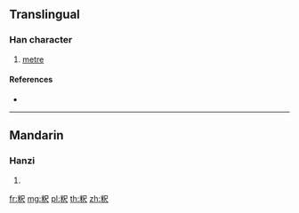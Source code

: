 {{character info/new}}
==Translingual==

===Han character===
{{Han char|rn=119|rad=米|as=04|sn=10|four=|canj=FDSO}}

# [[metre]]

====References====
* {{Han ref|kx=0907.211|dkj=26882|hdz=53144.021|uh=7C8E|ud=31886}}

----

==Mandarin==

===Hanzi===
{{cmn-hanzi|pin=[[chǐ]] ([[chi3]])|wg=ch'ih<sup>3</sup>}}

# {{defn|lang=cmn|sort=米04}}

[[fr:粎]]
[[mg:粎]]
[[pl:粎]]
[[th:粎]]
[[zh:粎]]